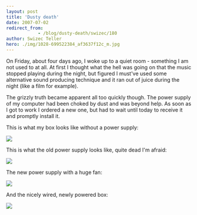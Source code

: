 ```yaml
---
layout: post
title: 'Dusty death'
date: 2007-07-02
redirect_from: 
            - /blog/dusty-death/swizec/180
author: Swizec Teller
hero: ./img/1028-699522384_af3637f12c_m.jpg
---
```

On Friday, about four days ago, I woke up to a quiet room - something I am not used to at all. At first I thought what the hell was going on that the music stopped playing during the night, but figured I must've used some alternative sound producing technique and it ran out of juice during the night (like a film for example).

The grizzly truth became apparent all too quickly though. The power supply of my computer had been choked by dust and was beyond help. As soon as I got to work I ordered a new one, but had to wait until today to receive it and promptly install it.

This is what my box looks like without a power supply:

[![](./img/1028-699522384_af3637f12c_m.jpg)](http://flickr.com/photos/swiz/699522384/)

This is what the old power supply looks like, quite dead I'm afraid:

[![](./img/1266-699522646_6769cd4906_m.jpg)](http://flickr.com/photos/swiz/699522646/)

The new power supply with a huge fan:

[![](./img/1108-699522606_8ac90a748b_m.jpg)](http://flickr.com/photos/swiz/699522606/)

And the nicely wired, newly powered box:

[![](./img/1436-699522720_a03289f03c_m.jpg)](http://flickr.com/photos/swiz/699522720/)
